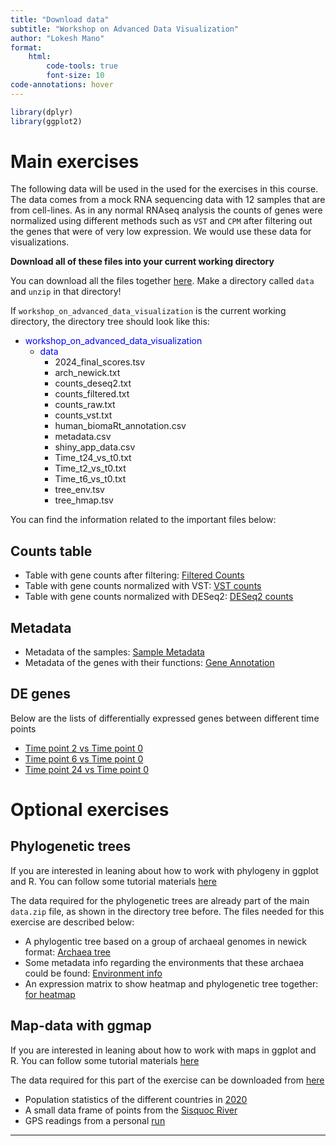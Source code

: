 ```yaml
---
title: "Download data"
subtitle: "Workshop on Advanced Data Visualization"
author: "Lokesh Mano"
format: 
    html: 
        code-tools: true
        font-size: 10
code-annotations: hover
---
```

```r
library(dplyr)
library(ggplot2)
```

# Main exercises

The following data will be used in the used for the exercises in this course. The data comes from a mock RNA sequencing data with 12 samples that are from cell-lines. As in any normal RNAseq analysis the counts of genes were normalized using different methods such as `VST` and `CPM` after filtering out the genes that were of very low expression. We would use these data for visualizations.

**Download all of these files into your current working directory**

You can download all the files together [here](https://github.com/NBISweden/workshop-data-visualization-r/raw/main/data/data.zip).
Make a directory called `data` and `unzip` in that directory!

If `workshop_on_advanced_data_visualization` is the current working directory, the directory tree should look like this:

* <span style="color:blue">workshop_on_advanced_data_visualization</span>
  + <span style="color:blue">data</span>
    + 2024_final_scores.tsv
    + arch_newick.txt
    + counts_deseq2.txt
    + counts_filtered.txt
    + counts_raw.txt
    + counts_vst.txt
    + human_biomaRt_annotation.csv
    + metadata.csv
    + shiny_app_data.csv
    + Time_t24_vs_t0.txt
    + Time_t2_vs_t0.txt
    + Time_t6_vs_t0.txt
    + tree_env.tsv
    + tree_hmap.tsv


You can find the information related to the important files below:

## Counts table

* Table with gene counts after filtering: [Filtered Counts](https://github.com/NBISweden/workshop-data-visualization-r/raw/main/data/counts_filtered.txt)
* Table with gene counts normalized with VST: [VST counts](https://github.com/NBISweden/workshop-data-visualization-r/raw/main/data/counts_vst.txt)
* Table with gene counts normalized with DESeq2: [DESeq2 counts](https://github.com/NBISweden/workshop-data-visualization-r/raw/main/data/counts_deseq2.txt)

## Metadata

* Metadata of the samples: [Sample Metadata](https://github.com/NBISweden/workshop-data-visualization-r/raw/main/data/metadata.csv)
* Metadata of the genes with their functions: [Gene Annotation](https://github.com/NBISweden/workshop-data-visualization-r/raw/main/data/human_biomaRt_annotation.csv)

## DE genes

Below are the lists of differentially expressed genes between different time points

* [Time point 2 vs Time point 0](https://github.com/NBISweden/workshop-data-visualization-r/raw/main/data/Time_t2_vs_t0.txt)
* [Time point 6 vs Time point 0](https://github.com/NBISweden/workshop-data-visualization-r/raw/main/data/Time_t6_vs_t0.txt)
* [Time point 24 vs Time point 0](https://github.com/NBISweden/workshop-data-visualization-r/raw/main/data/Time_t24_vs_t0.txt)

# Optional exercises

## Phylogenetic trees

:::{.callout-tip}
If you are interested in leaning about how to work with phylogeny in ggplot and R. You can follow some tutorial materials [here](https://nbisweden.github.io/workshop-data-visualization-r/2304/home_content.html#51_Phylogenetic_trees)
:::

The data required for the phylogenetic trees are already part of the main `data.zip` file, as shown in the directory tree before. The files needed for this exercise are described below:

* A phylogentic tree based on a group of archaeal genomes in newick format: [Archaea tree](https://github.com/NBISweden/workshop-data-visualization-r/raw/main/data/arch_newick.txt)
* Some metadata info regarding the environments that these archaea could be found: [Environment info](https://github.com/NBISweden/workshop-data-visualization-r/raw/main/data/tree_env.tsv)
* An expression matrix to show heatmap and phylogenetic tree together: [for heatmap](https://github.com/NBISweden/workshop-data-visualization-r/raw/main/data/tree_hmap.tsv)

## Map-data with ggmap

:::{.callout-tip}
If you are interested in leaning about how to work with maps in ggplot and R. You can follow some tutorial materials [here](https://nbisweden.github.io/workshop-data-visualization-r/2304/lab_ggmap.html)
:::

The data required for this part of the exercise can be downloaded from [here](https://github.com/NBISweden/workshop-data-visualization-r/raw/main/data/ggmap_data/ggmap_data.zip)

* Population statistics of the different countries in [2020](https://github.com/NBISweden/workshop-data-visualization-r/raw/main/data/ggmap_data/world_population.tsv)
* A small data frame of points from the [Sisquoc River](https://github.com/NBISweden/workshop-data-visualization-r/raw/main/data/ggmap_data/sisquoc-points.txt)
* GPS readings from a personal [run](https://github.com/NBISweden/workshop-data-visualization-r/raw/main/data/ggmap_data/running.csv)

***
